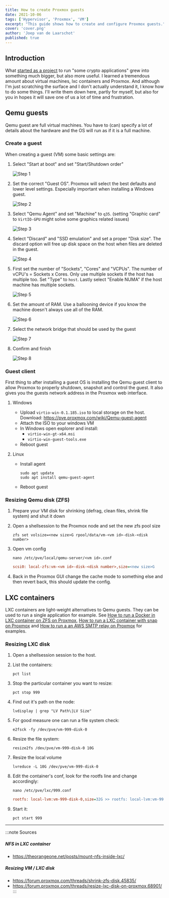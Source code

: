 ```yaml
---
title: How to create Proxmox guests
date: 2021-10-06
tags: ['Hypervisor', 'Proxmox', 'VM']
excerpt: "This guide shows how to create and configure Proxmox guests."
cover: 'cover.png'
author: 'Joep van de Laarschot'
published: true
---
```


## Introduction

What [started as a project](https://blog.joeplaa.com/building-a-proxmox-cluster/) to run "some crypto applications" grew into something much bigger, but also more useful. I learned a tremendous amount about virtual machines, lxc containers and Proxmox. And although I'm just scratching the surface and I don't actually understand it, I know how to do some things. I'll write them down here, partly for myself, but also for you in hopes it will save one of us a lot of time and frustration.

## Qemu guests

Qemu guest are full virtual machines. You have to (can) specify a lot of details about the hardware and the OS will run as if it is a full machine.

### Create a guest

When creating a guest (VM) some basic settings are:

1. Select "Start at boot" and set "Start/Shutdown order"

    ![Step 1](create-guest1.png)

2. Set the correct "Guest OS". Proxmox will select the best defaults and lower level settings. Especially important when installing a Windows guest.

    ![Step 2](create-guest2.png)

3. Select "Qemu Agent" and set "Machine" to `q35`. (setting "Graphic card" to `VirtIO-GPU` might solve some graphics related issues)

    ![Step 3](create-guest3.png)

4. Select "Discard" and "SSD emulation" and set a proper "Disk size". The discard option will free up disk space on the host when files are deleted in the guest.

    ![Step 4](create-guest4.png)

5. First set the number of "Sockets", "Cores" and "VCPUs". The number of vCPU's = Sockets x Cores. Only use multiple sockets if the host has multiple too. Set "Type" to `host`. Lastly select "Enable NUMA" if the host machine has multiple sockets.

    ![Step 5](create-guest5.png)

6. Set the amount of RAM. Use a ballooning device if you know the machine doesn't always use all of the RAM.

    ![Step 6](create-guest6.png)

7. Select the network bridge that should be used by the guest

    ![Step 7](create-guest7.png)

8. Confirm and finish

    ![Step 8](create-guest8.png)

### Guest client

First thing to after installing a guest OS is installing the Qemu guest client to allow Proxmox to properly shutdown, snapshot and control the guest. It also gives you the guests network address in the Proxmox web interface.

1. Windows
    * Upload `virtio-win-0.1.185.iso` to local storage on the host. Download: <https://pve.proxmox.com/wiki/Qemu-guest-agent>
    * Attach the ISO to your windows VM
    * In Windows open explorer and install:
        * `virtio-win-gt-x64.msi`
        * `virtio-win-guest-tools.exe`
    * Reboot guest

2. Linux
    * Install agent

        ```shellsession
        sudo apt update
        sudo apt install qemu-guest-agent
        ```

    * Reboot guest

### Resizing Qemu disk (ZFS)

1. Prepare your VM disk for shrinking (defrag, clean files, shrink file system) and shut it down
2. Open a shellsession to the Proxmox node and set the new zfs pool size

    ```shellsession
    zfs set volsize=<new size>G rpool/data/vm-<vm id>-disk-<disk number>
    ```

3. Open vm config

    ```shellsession
    nano /etc/pve/local/qemu-server/<vm id>.conf
    ```

    ```ini
    scsi0: local-zfs:vm-<vm id>-disk-<disk number>,size=<new size>G
    ```

4. Back in the Proxmox GUI change the cache mode to something else and then revert back, this should update the config.

## LXC containers

LXC containers are light-weight alternatives to Qemu guests. They can be used to run a single application for example. See [How to run a Docker in LXC container on ZFS on Proxmox](/how-to-run-docker-in-lxc-on-zfs-on-proxmox), [How to run a LXC container with snap on Proxmox](/how-to-run-snap-in-lxc-on-proxmox) and [How to run a an AWS SMTP relay on Proxmox](/how-to-run-aws-smtp-relay-in-lxc-on-proxmox) for examples.

### Resizing LXC disk

1. Open a shellsession session to the host.

2. List the containers:

    ```shellsession
    pct list
    ```

3. Stop the particular container you want to resize:

    ```shellsession
    pct stop 999
    ```

4. Find out it's path on the node:

    ```shellsession
    lvdisplay | grep "LV Path\|LV Size"
    ```

5. For good measure one can run a file system check:

    ```shellsession
    e2fsck -fy /dev/pve/vm-999-disk-0
    ```

6. Resize the file system:

    ```shellsession
    resize2fs /dev/pve/vm-999-disk-0 10G
    ```

7. Resize the local volume

    ```shellsession
    lvreduce -L 10G /dev/pve/vm-999-disk-0
    ```

8. Edit the container's conf, look for the rootfs line and change accordingly:

    ```shellsession
    nano /etc/pve/lxc/999.conf
    ```

    ```ini
    rootfs: local-lvm:vm-999-disk-0,size=32G >> rootfs: local-lvm:vm-999-disk-0,size=10G
    ```

9. Start it:

    ```shellsession
    pct start 999
    ```

***

:::note Sources
##### NFS in LXC container

* <https://theorangeone.net/posts/mount-nfs-inside-lxc/>

##### Resizing VM / LXC disk

* <https://forum.proxmox.com/threads/shrink-zfs-disk.45835/>
* <https://forum.proxmox.com/threads/resize-lxc-disk-on-proxmox.68901/>
:::